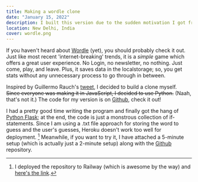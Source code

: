 ```yaml
---
title: Making a wordle clone
date: "January 15, 2022"
description: I built this version due to the sudden motivation I got from a similar project. It ended up working out!
location: New Delhi, India
cover: wordle.png
---
```


<ImageComp
    alt="Wordle UI"
    image="posts/wordle.png"
    width={529}
    height={691}
    desc="The Wordle Interface"
/>

If you haven't heard about [Wordle](https://www.nytimes.com/games/wordle/index.html) (yet), you should probably check it out. Just like most recent 'internet-breaking' trends, it is a _simple_ game which offers a great user experience. No Login, no newsletter, no nothing. Just come, play, and leave. Plus, it saves data in the localstorage; so, you get stats without any unnecessary process to go through in between.

Inspired by Guillermo Rauch's [tweet](https://twitter.com/rauchg/status/1480269182021226496), I decided to build a clone myself. ~~Since everyone was making it in JavaScript, I decided to use Python.~~ (Naah, that's not it.) The code for my version is on [Github](https://github.com/achintyajha/wordle), check it out!

I had a pretty good time writing the program and finally got the hang of [Python Flask](https://flask.palletsprojects.com/en/2.0.x/); at the end, the code is just a monstrous collection of if-statements. Since I am using a .txt file approach for storing the word to guess and the user's guesses, Heroku doesn't work too well for deployment. [^1] Meanwhile, if you want to try it, I have attached a 5-minute setup (which is actually just a 2-minute setup) along with the [Github](https://github.com/achintyajha/wordle) repository.

[^1]: I deployed the repository to Railway (which is awesome by the way) and [here's the link](https://wordle-python.up.railway.app/).
